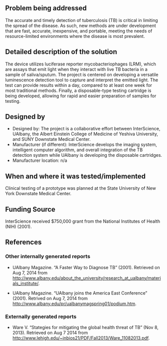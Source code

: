 {{Medical Device
|Health Topic=Tuberculosis, 
|Classification=Diagnosis
|Scope=Prototype
|Location=North America
|Image=Imageneeded.png
}}
<!-- Please make sure to use the format provided below for consistency between all devices. -->
==Problem being addressed==
The accurate and timely detection of tuberculosis (TB) is critical in limiting the spread of the disease. As such, new methods are under development that are fast, accurate, inexpensive, and portable, meeting the needs of resource-limited environments where the disease is most prevalent.

==Detailed description of the solution==
The device utilizes luciferase reporter mycobacteriophages (LRM), which are assays that emit light when they interact with live TB bacteria in a sample of saliva/sputum. The project is centered on developing a versatile luminescence detection tool to capture and interpret the emitted light. The test can provide results within a day, compared to at least one week for most traditional methods. Finally, a disposable-type testing cartridge is being developed, allowing for rapid and easier preparation of samples for testing. 

==Designed by==
*Designed by: The project is a collaborative effort between InterScience, UAlbany, the Albert Einstein College of Medicine of Yeshiva University, and SUNY Downstate Medical Center.
*Manufacturer (if different): InterScience develops the imaging system, intelligent computer algorithm, and overall integration of the TB detection system while UAlbany is developing the disposable cartridges.
*Manufacturer location: n/a

==When and where it was tested/implemented ==
Clinical testing of a prototype was planned at the State University of New York Downstate Medical Center.

==Funding Source==
InterScience received $750,000 grant from the National Institutes of Health (NIH) (2001).

==References==
===Other internally generated reports===
*UAlbany Magazine. “A Faster Way to Diagnose TB” (2001). Retrieved on Aug 7, 2014 from http://www.albany.edu/about_the_university/research_at_ualbany/materials_institute/.

*UAlbany Magazine. “UAlbany joins the America East Conference” (2001). Retrived on Aug 7, 2014 from http://www.albany.edu/pr/ualbanymagspring01/podium.htm.

===Externally generated reports===
*Ware V. “Stategies for mitigating the global health threat of TB” (Nov 8, 2013). Retrieved on Aug 7 2014 from http://www.lehigh.edu/~inbios21/PDF/Fall2013/Ware_11082013.pdf.

<!-- Add relevant categories, such as [[Category:HIV]] or [[Category:Malaria]] below this line -->